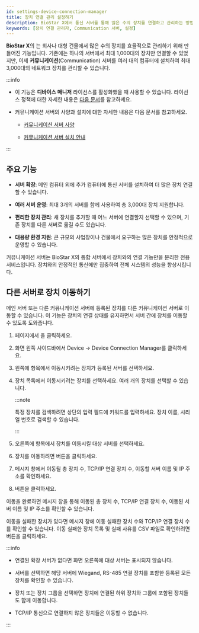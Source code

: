 ```yaml
---
id: settings-device-connection-manager
title: 장치 연결 관리 설정하기
description: BioStar X에서 통신 서버를 통해 많은 수의 장치를 연결하고 관리하는 방법을 안내합니다. 최대 3,000대의 네트워크 장치를 여러 서버로 나누어 관리할 수 있습니다.
keywords: [장치 연결 관리자, Communication 서버, 설정]
---
```


**BioStar X**의 <Cmd sid='settings.deviceConnectionManager.settingMenuTitle' product='2' />는 회사나 대형 건물에서 많은 수의 장치를 효율적으로 관리하기 위해 만들어진 기능입니다. 기존에는 하나의 서버에서 최대 1,000대의 장치만 연결할 수 있었지만, 이제 **커뮤니케이션**(Communication) 서버를 여러 대의 컴퓨터에 설치하여 최대 3,000대의 네트워크 장치를 관리할 수 있습니다.

:::info

* 이 기능은 **디바이스 매니저** 라이선스를 활성화했을 때 사용할 수 있습니다. 라이선스 정책에 대한 자세한 내용은 [다음 문서](licensing)를 참고하세요.

* 커뮤니케이션 서버의 사양과 설치에 대한 자세한 내용은 다음 문서를 참고하세요.

  * [커뮤니케이션 서버 사양](system-requirements#communication-server)

  * [커뮤니케이션 서버 설치 안내](#)

:::

## 주요 기능

- **서버 확장**: 메인 컴퓨터 외에 추가 컴퓨터에 통신 서버를 설치하여 더 많은 장치 연결할 수 있습니다.

- **여러 서버 운영**: 최대 3개의 서버를 함께 사용하여 총 3,000대 장치 지원합니다.

- **편리한 장치 관리**: 새 장치를 추가할 때 어느 서버에 연결할지 선택할 수 있으며, 기존 장치를 다른 서버로 옮길 수도 있습니다.

- **대용량 환경 지원**: 큰 규모의 사업장이나 건물에서 요구하는 많은 장치를 안정적으로 운영할 수 있습니다.

커뮤니케이션 서버는 BioStar X의 통합 서버에서 장치와의 연결 기능만을 분리한 전용 서비스입니다. 장치와의 안정적인 통신에만 집중하여 전체 시스템의 성능을 향상시킵니다.


## 다른 서버로 장치 이동하기

메인 서버 또는 다른 커뮤니케이션 서버에 등록된 장치를 다른 커뮤니케이션 서버로 이동할 수 있습니다. 이 기능은 장치의 연결 상태를 유지하면서 서버 간에 장치를 이동할 수 있도록 도와줍니다.

1. <Cmd sid='shell.header.launcher' /> 페이지에서 <Cmd sid='shell.header.setting' />을 클릭하세요.

1. 화면 왼쪽 사이드바에서 <Cmd>Device</Cmd> → <Cmd>Device Connection Manager</Cmd>를 클릭하세요.

1. 왼쪽에 <Cmd sid='settings.deviceConnectionManager.followerSelectLabel' product='2' /> 항목에서 이동시키려는 장치가 등록된 서버를 선택하세요.

1. 장치 목록에서 이동시키려는 장치를 선택하세요. 여러 개의 장치를 선택할 수 있습니다.

    :::note

    특정 장치를 검색하려면 상단의 입력 필드에 키워드를 입력하세요. 장치 이름, 시리얼 번호로 검색할 수 있습니다.

    :::

1. 오른쪽에 <Cmd sid='settings.deviceConnectionManager.selectedSelectLabel' product='2' /> 항목에서 장치를 이동시킬 대상 서버를 선택하세요.

1. 장치를 이동하려면 <Cmd sid='settings.deviceConnectionManager.moveButtonTitle' product='2' /> 버튼을 클릭하세요.

1. 메시지 창에서 이동될 총 장치 수, TCP/IP 연결 장치 수, 이동할 서버 이름 및 IP 주소를 확인하세요.

1. <Cmd sid='button.apply' product='2' /> 버튼을 클릭하세요.

이동을 완료하면 메시지 창을 통해 이동된 총 장치 수, TCP/IP 연결 장치 수, 이동된 서버 이름 및 IP 주소를 확인할 수 있습니다. 

이동을 실패한 장치가 있다면 메시지 창에 이동 실패한 장치 수와 TCP/IP 연결 장치 수를 확인할 수 있습니다. 이동 실패한 장치 목록 및 실패 사유를 CSV 파일로 확인하려면 <Cmd sid='button.download' product='2' /> 버튼을 클릭하세요.

:::info

* 연결된 확장 서버가 없다면 화면 오른쪽에 대상 서버는 표시되지 않습니다.

* 서버를 선택하면 해당 서버에 Wiegand, RS-485 연결 장치를 포함한 등록된 모든 장치를 확인할 수 있습니다.

* 장치 또는 장치 그룹을 선택하면 장치에 연결된 하위 장치와 그룹에 포함된 장치들도 함께 이동합니다.

* TCP/IP 통신으로 연결하지 않은 장치들은 이동할 수 없습니다.

:::